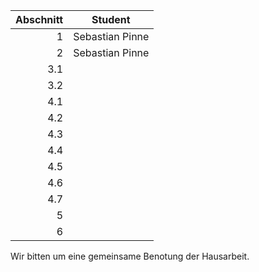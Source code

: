 
| Abschnitt | Student           |
|----------:|-------------------|
|         1 | Sebastian Pinne   |
|         2 | Sebastian Pinne   |
|       3.1 |                   |
|       3.2 |                   |
|       4.1 |                   |
|       4.2 |                   |
|       4.3 |                   |
|       4.4 |                   |
|       4.5 |                   |
|       4.6 |                   |
|       4.7 |                   |
|         5 |                   |
|         6 |                   |


Wir bitten um eine gemeinsame Benotung der Hausarbeit.
